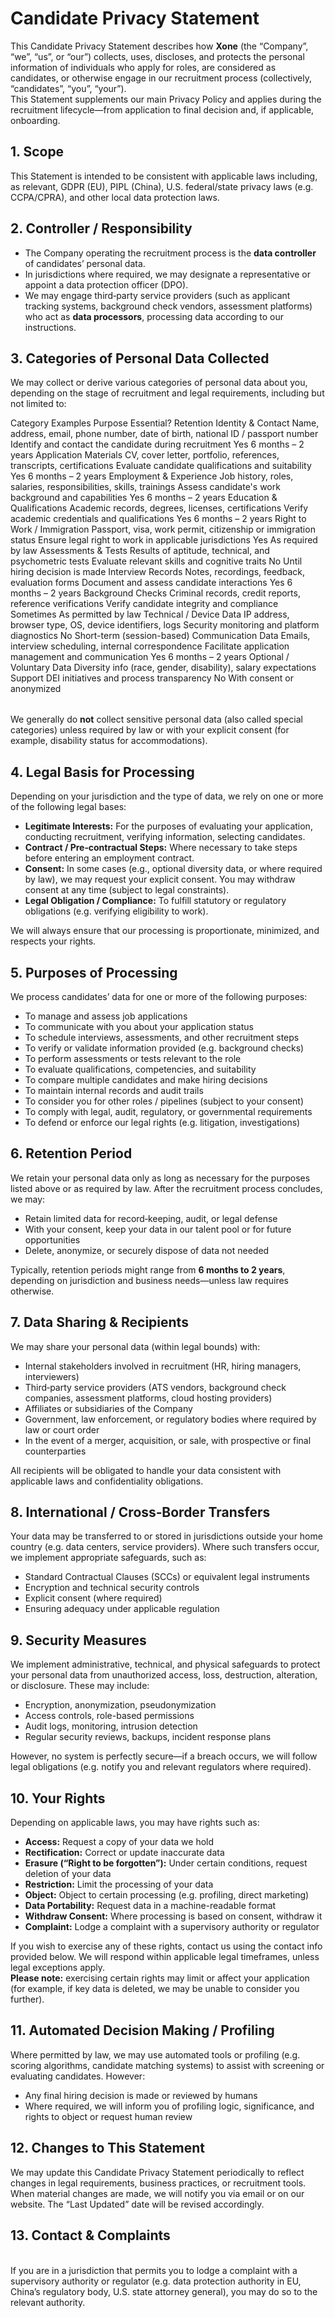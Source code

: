 
# Candidate Privacy Statement

This Candidate Privacy Statement describes how **<Link className='text-primaryHue' isExternal showAnchorIcon href="https://xone.org">Xone</Link>** (the “Company”, “we”, “us”, or “our”) collects, uses, discloses, and protects the personal information of individuals who apply for roles, are considered as candidates, or otherwise engage in our recruitment process (collectively, “candidates”, “you”, “your”).
<br/>
This Statement supplements our main Privacy Policy and applies during the recruitment lifecycle—from application to final decision and, if applicable, onboarding.

## 1. Scope

This Statement is intended to be consistent with applicable laws including, as relevant, GDPR (EU), PIPL (China), U.S. federal/state privacy laws (e.g. CCPA/CPRA), and other local data protection laws.

## 2. Controller / Responsibility

* The Company operating the recruitment process is the **data controller** of candidates’ personal data.
* In jurisdictions where required, we may designate a representative or appoint a data protection officer (DPO).
* We may engage third‑party service providers (such as applicant tracking systems, background check vendors, assessment platforms) who act as **data processors**, processing data according to our instructions.

## 3. Categories of Personal Data Collected

We may collect or derive various categories of personal data about you, depending on the stage of recruitment and legal requirements, including but not limited to:

<div className="overflow-x-auto">
  <Table removeWrapper aria-label="Candidate Data Table" className="mt-2">
    <TableHeader>
      <TableColumn>Category</TableColumn>
      <TableColumn>Examples</TableColumn>
      <TableColumn>Purpose</TableColumn>
      <TableColumn>Essential?</TableColumn>
      <TableColumn>Retention</TableColumn>
    </TableHeader>
    <TableBody>
      <TableRow key="1">
        <TableCell>Identity & Contact</TableCell>
        <TableCell>Name, address, email, phone number, date of birth, national ID / passport number</TableCell>
        <TableCell>Identify and contact the candidate during recruitment</TableCell>
        <TableCell>Yes</TableCell>
        <TableCell>6 months – 2 years</TableCell>
      </TableRow>
      <TableRow key="2">
        <TableCell>Application Materials</TableCell>
        <TableCell>CV, cover letter, portfolio, references, transcripts, certifications</TableCell>
        <TableCell>Evaluate candidate qualifications and suitability</TableCell>
        <TableCell>Yes</TableCell>
        <TableCell>6 months – 2 years</TableCell>
      </TableRow>
      <TableRow key="3">
        <TableCell>Employment & Experience</TableCell>
        <TableCell>Job history, roles, salaries, responsibilities, skills, trainings</TableCell>
        <TableCell>Assess candidate's work background and capabilities</TableCell>
        <TableCell>Yes</TableCell>
        <TableCell>6 months – 2 years</TableCell>
      </TableRow>
      <TableRow key="4">
        <TableCell>Education & Qualifications</TableCell>
        <TableCell>Academic records, degrees, licenses, certifications</TableCell>
        <TableCell>Verify academic credentials and qualifications</TableCell>
        <TableCell>Yes</TableCell>
        <TableCell>6 months – 2 years</TableCell>
      </TableRow>
      <TableRow key="5">
        <TableCell>Right to Work / Immigration</TableCell>
        <TableCell>Passport, visa, work permit, citizenship or immigration status</TableCell>
        <TableCell>Ensure legal right to work in applicable jurisdictions</TableCell>
        <TableCell>Yes</TableCell>
        <TableCell>As required by law</TableCell>
      </TableRow>
      <TableRow key="6">
        <TableCell>Assessments & Tests</TableCell>
        <TableCell>Results of aptitude, technical, and psychometric tests</TableCell>
        <TableCell>Evaluate relevant skills and cognitive traits</TableCell>
        <TableCell>No</TableCell>
        <TableCell>Until hiring decision is made</TableCell>
      </TableRow>
      <TableRow key="7">
        <TableCell>Interview Records</TableCell>
        <TableCell>Notes, recordings, feedback, evaluation forms</TableCell>
        <TableCell>Document and assess candidate interactions</TableCell>
        <TableCell>Yes</TableCell>
        <TableCell>6 months – 2 years</TableCell>
      </TableRow>
      <TableRow key="8">
        <TableCell>Background Checks</TableCell>
        <TableCell>Criminal records, credit reports, reference verifications</TableCell>
        <TableCell>Verify candidate integrity and compliance</TableCell>
        <TableCell>Sometimes</TableCell>
        <TableCell>As permitted by law</TableCell>
      </TableRow>
      <TableRow key="9">
        <TableCell>Technical / Device Data</TableCell>
        <TableCell>IP address, browser type, OS, device identifiers, logs</TableCell>
        <TableCell>Security monitoring and platform diagnostics</TableCell>
        <TableCell>No</TableCell>
        <TableCell>Short-term (session-based)</TableCell>
      </TableRow>
      <TableRow key="10">
        <TableCell>Communication Data</TableCell>
        <TableCell>Emails, interview scheduling, internal correspondence</TableCell>
        <TableCell>Facilitate application management and communication</TableCell>
        <TableCell>Yes</TableCell>
        <TableCell>6 months – 2 years</TableCell>
      </TableRow>
      <TableRow key="11">
        <TableCell>Optional / Voluntary Data</TableCell>
        <TableCell>Diversity info (race, gender, disability), salary expectations</TableCell>
        <TableCell>Support DEI initiatives and process transparency</TableCell>
        <TableCell>No</TableCell>
        <TableCell>With consent or anonymized</TableCell>
      </TableRow>
    </TableBody>
  </Table>
</div>

We generally do **not** collect sensitive personal data (also called special categories) unless required by law or with your explicit consent (for example, disability status for accommodations).

## 4. Legal Basis for Processing

Depending on your jurisdiction and the type of data, we rely on one or more of the following legal bases:

* **Legitimate Interests:** For the purposes of evaluating your application, conducting recruitment, verifying information, selecting candidates.
* **Contract / Pre‑contractual Steps:** Where necessary to take steps before entering an employment contract.
* **Consent:** In some cases (e.g., optional diversity data, or where required by law), we may request your explicit consent. You may withdraw consent at any time (subject to legal constraints).
* **Legal Obligation / Compliance:** To fulfill statutory or regulatory obligations (e.g. verifying eligibility to work).

We will always ensure that our processing is proportionate, minimized, and respects your rights.

## 5. Purposes of Processing

We process candidates’ data for one or more of the following purposes:

* To manage and assess job applications
* To communicate with you about your application status
* To schedule interviews, assessments, and other recruitment steps
* To verify or validate information provided (e.g. background checks)
* To perform assessments or tests relevant to the role
* To evaluate qualifications, competencies, and suitability
* To compare multiple candidates and make hiring decisions
* To maintain internal records and audit trails
* To consider you for other roles / pipelines (subject to your consent)
* To comply with legal, audit, regulatory, or governmental requirements
* To defend or enforce our legal rights (e.g. litigation, investigations)

## 6. Retention Period

We retain your personal data only as long as necessary for the purposes listed above or as required by law. After the recruitment process concludes, we may:

* Retain limited data for record‑keeping, audit, or legal defense
* With your consent, keep your data in our talent pool or for future opportunities
* Delete, anonymize, or securely dispose of data not needed

Typically, retention periods might range from **6 months to 2 years**, depending on jurisdiction and business needs—unless law requires otherwise.

## 7. Data Sharing & Recipients

We may share your personal data (within legal bounds) with:

* Internal stakeholders involved in recruitment (HR, hiring managers, interviewers)
* Third‑party service providers (ATS vendors, background check companies, assessment platforms, cloud hosting providers)
* Affiliates or subsidiaries of the Company
* Government, law enforcement, or regulatory bodies where required by law or court order
* In the event of a merger, acquisition, or sale, with prospective or final counterparties

All recipients will be obligated to handle your data consistent with applicable laws and confidentiality obligations.

## 8. International / Cross‑Border Transfers

Your data may be transferred to or stored in jurisdictions outside your home country (e.g. data centers, service providers). Where such transfers occur, we implement appropriate safeguards, such as:

* Standard Contractual Clauses (SCCs) or equivalent legal instruments
* Encryption and technical security controls
* Explicit consent (where required)
* Ensuring adequacy under applicable regulation

## 9. Security Measures

We implement administrative, technical, and physical safeguards to protect your personal data from unauthorized access, loss, destruction, alteration, or disclosure. These may include:

* Encryption, anonymization, pseudonymization
* Access controls, role-based permissions
* Audit logs, monitoring, intrusion detection
* Regular security reviews, backups, incident response plans

However, no system is perfectly secure—if a breach occurs, we will follow legal obligations (e.g. notify you and relevant regulators where required).

## 10. Your Rights

Depending on applicable laws, you may have rights such as:

* **Access:** Request a copy of your data we hold
* **Rectification:** Correct or update inaccurate data
* **Erasure (“Right to be forgotten”):** Under certain conditions, request deletion of your data
* **Restriction:** Limit the processing of your data
* **Object:** Object to certain processing (e.g. profiling, direct marketing)
* **Data Portability:** Request data in a machine-readable format
* **Withdraw Consent:** Where processing is based on consent, withdraw it
* **Complaint:** Lodge a complaint with a supervisory authority or regulator

If you wish to exercise any of these rights, contact us using the contact info provided below. We will respond within applicable legal timeframes, unless legal exceptions apply.
<br/>
**Please note:** exercising certain rights may limit or affect your application (for example, if key data is deleted, we may be unable to consider you further).

## 11. Automated Decision Making / Profiling

Where permitted by law, we may use automated tools or profiling (e.g. scoring algorithms, candidate matching systems) to assist with screening or evaluating candidates. However:

* Any final hiring decision is made or reviewed by humans
* Where required, we will inform you of profiling logic, significance, and rights to object or request human review

## 12. Changes to This Statement

We may update this Candidate Privacy Statement periodically to reflect changes in legal requirements, business practices, or recruitment tools. When material changes are made, we will notify you via email or on our website. The “Last Updated” date will be revised accordingly.

## 13. Contact & Complaints

<ContactInfo />
<br/>
If you are in a jurisdiction that permits you to lodge a complaint with a supervisory authority or regulator (e.g. data protection authority in EU, China’s regulatory body, U.S. state attorney general), you may do so to the relevant authority.